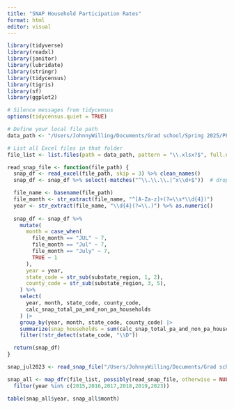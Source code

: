 ```yaml
---
title: "SNAP Household Participation Rates"
format: html
editor: visual
---
```



```r

library(tidyverse)
library(readxl)
library(janitor)
library(lubridate)
library(stringr)
library(tidycensus)
library(tigris)
library(sf)
library(ggplot2)

# Silence messages from tidycensus
options(tidycensus.quiet = TRUE)

```

```r
# Define your local file path 
data_path <- "/Users/JohnnyWilling/Documents/Grad school/Spring 2025/PPOL 6803 Intro Data Science/final_project/SNAP_modeling/data/snap-zip-fns388a-4"

# List all Excel files in that folder
file_list <- list.files(path = data_path, pattern = "\\.xlsx?$", full.names = TRUE)

```

```r
read_snap_file <- function(file_path) {
  snap_df <- read_excel(file_path, skip = 3) %>% clean_names()
  snap_df <- snap_df %>% select(-matches("^\\.\\.\\.|^x\\d+$"))  # drop empty columns

  file_name <- basename(file_path)
  file_month <- str_extract(file_name, "^[A-Za-z]+(?=\\s*\\d{4})")
  year <- str_extract(file_name, "\\d{4}(?=\\.)") %>% as.numeric()
  
  snap_df <- snap_df %>%
    mutate(
      month = case_when(
        file_month == "JUL" ~ 7,
        file_month == "Jul" ~ 7,
        file_month == "July" ~ 7,
        TRUE ~ 1
      ),
      year = year,
      state_code = str_sub(substate_region, 1, 2),
      county_code = str_sub(substate_region, 3, 5),
    ) %>%
    select(
      year, month, state_code, county_code,
      calc_snap_total_pa_and_non_pa_households
    ) |>
    group_by(year, month, state_code, county_code) |>
    summarize(snap_households = sum(calc_snap_total_pa_and_non_pa_households)) |>
    filter(!str_detect(state_code, "\\D"))

  return(snap_df)
}

```

```r
snap_jul2023 <- read_snap_file("/Users/JohnnyWilling/Documents/Grad school/Spring 2025/PPOL 6803 Intro Data Science/final_project/SNAP_modeling/data/snap-zip-fns388a-4/July 2023.xlsx")

snap_all <- map_dfr(file_list, possibly(read_snap_file, otherwise = NULL)) %>%
  filter(year %in% c(2015,2016,2017,2018,2019,2023))

table(snap_all$year, snap_all$month)

```

```r


```
